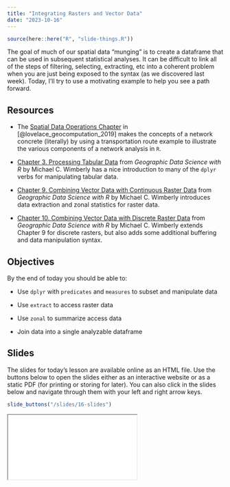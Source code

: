 ```yaml
---
title: "Integrating Rasters and Vector Data"
date: "2023-10-16"
---
```


```r
source(here::here("R", "slide-things.R"))

```
The goal of much of our spatial data "munging" is to create a dataframe that can be used in subsequent statistical analyses. It can be difficult to link all of the steps of filtering, selecting, extracting, etc into a coherent problem when you are just being exposed to the syntax (as we discovered last week). Today, I'll try to use a motivating example to help you see a path forward.

## Resources

- <i class="fas fa-book"></i> The [Spatial Data Operations Chapter](https://geocompr.robinlovelace.net/spatial-operations.html) in [@lovelace_geocomputation_2019] makes the concepts of a network concrete (literally) by using a transportation route example to illustrate the various components of a network analysis in `R`.

- <i class="fas fa-book"></i>  [Chapter 3. Processing Tabular Data](https://bookdown.org/mcwimberly/gdswr-book/tables.html) from _Geographic Data Science with R_ by Michael C. Wimberly has a nice introduction to many of the `dplyr` verbs for manipulating tabular data.

- <i class="fas fa-book"></i>  [Chapter 9. Combining Vector Data with Continuous Raster Data](https://bookdown.org/mcwimberly/gdswr-book/combining-vector-data-with-continuous-raster-data.html) from _Geographic Data Science with R_ by Michael C. Wimberly introduces data extraction and zonal statistics for raster data.

- <i class="fas fa-book"></i>  [Chapter 10. Combining Vector Data with Discrete Raster Data](https://bookdown.org/mcwimberly/gdswr-book/tables.html) from _Geographic Data Science with R_ by Michael C. Wimberly extends Chapter 9 for discrete rasters, but also adds some additional buffering and data manipulation syntax.

## Objectives

By the end of today you should be able to:

- Use `dplyr` with `predicates` and `measures` to subset and manipulate data

- Use `extract` to access raster data

- Use `zonal` to summarize access data

- Join data into a single analyzable dataframe

## Slides

The slides for today's lesson are available online as an HTML file. Use the buttons below to open the slides either as an interactive website or as a static PDF (for printing or storing for later). You can also click in the slides below and navigate through them with your left and right arrow keys.

```r
slide_buttons("/slides/16-slides")
```

<div>

```{=html}
<iframe class="slide-deck" src="/slides/16-slides.html"></iframe>
```

</div>
